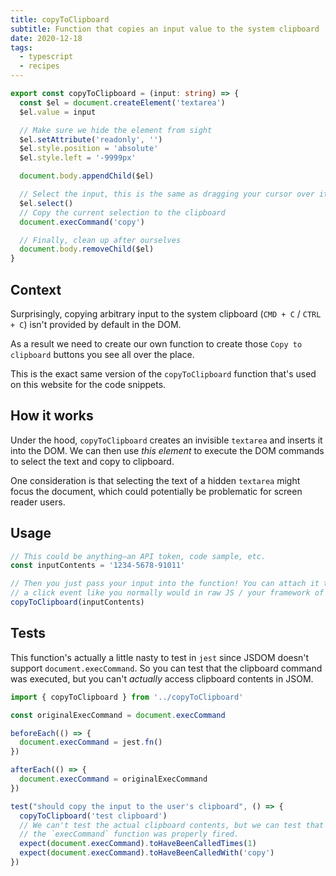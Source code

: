 ```yaml
---
title: copyToClipboard
subtitle: Function that copies an input value to the system clipboard
date: 2020-12-18
tags:
  - typescript
  - recipes
---
```


```ts
export const copyToClipboard = (input: string) => {
  const $el = document.createElement('textarea')
  $el.value = input

  // Make sure we hide the element from sight
  $el.setAttribute('readonly', '')
  $el.style.position = 'absolute'
  $el.style.left = '-9999px'

  document.body.appendChild($el)

  // Select the input, this is the same as dragging your cursor over it.
  $el.select()
  // Copy the current selection to the clipboard
  document.execCommand('copy')

  // Finally, clean up after ourselves
  document.body.removeChild($el)
}
```

## Context

Surprisingly, copying arbitrary input to the system clipboard (`CMD + C` / `CTRL + C`) isn't provided by default in the DOM.

As a result we need to create our own function to create those `Copy to clipboard` buttons you see all over the place.

This is the exact same version of the `copyToClipboard` function that's used on this website for the code snippets.

## How it works

Under the hood, `copyToClipboard` creates an invisible `textarea` and inserts it into the DOM. We can then use _this element_ to execute the DOM commands to select the text and copy to clipboard.

One consideration is that selecting the text of a hidden `textarea` might focus the document, which could potentially be problematic for screen reader users.

## Usage

```ts
// This could be anything—an API token, code sample, etc.
const inputContents = '1234-5678-91011'

// Then you just pass your input into the function! You can attach it to
// a click event like you normally would in raw JS / your framework of choice.
copyToClipboard(inputContents)
```

## Tests

This function's actually a little nasty to test in `jest` since JSDOM doesn't support `document.execCommand`. So you can test that the clipboard command was executed, but you can't _actually_ access clipboard contents in JSOM.

```ts
import { copyToClipboard } from '../copyToClipboard'

const originalExecCommand = document.execCommand

beforeEach(() => {
  document.execCommand = jest.fn()
})

afterEach(() => {
  document.execCommand = originalExecCommand
})

test("should copy the input to the user's clipboard", () => {
  copyToClipboard('test clipboard')
  // We can't test the actual clipboard contents, but we can test that
  // the `execCommand` function was properly fired.
  expect(document.execCommand).toHaveBeenCalledTimes(1)
  expect(document.execCommand).toHaveBeenCalledWith('copy')
})
```
